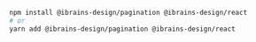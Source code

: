 ```bash
npm install @ibrains-design/pagination @ibrains-design/react
# or
yarn add @ibrains-design/pagination @ibrains-design/react
```
